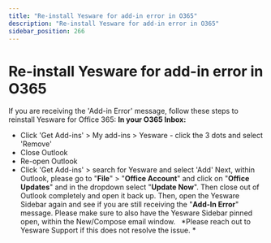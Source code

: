 ```yaml
---
title: "Re-install Yesware for add-in error in O365"
description: "Re-install Yesware for add-in error in O365"
sidebar_position: 266
---
```


# Re-install Yesware for add-in error in O365

If you are receiving the 'Add-in Error' message, follow these steps to reinstall Yesware for Office 365:
**In your O365 Inbox:**
- Click 'Get Add-ins' &gt; My add-ins &gt; Yesware - click the 3 dots and select 'Remove'
- Close Outlook
- Re-open Outlook
- Click 'Get Add-ins' &gt; search for Yesware and select 'Add'
Next, within Outlook, please go to "**File**" &gt; "**Office Account**" and click on "**Office Updates**" and in the dropdown select "**Update Now**". Then close out of Outlook completely and open it back up.
Then, open the Yesware Sidebar again and see if you are still receiving the "**Add-In Error**" message.
Please make sure to also have the Yesware Sidebar pinned open, within the New/Compose email window.  
*Please reach out to Yesware Support if this does not resolve the issue. *